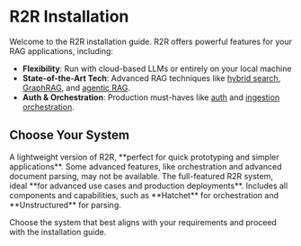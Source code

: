 # R2R Installation

Welcome to the R2R installation guide. R2R offers powerful features for your RAG applications, including:

- **Flexibility**: Run with cloud-based LLMs or entirely on your local machine
- **State-of-the-Art Tech**: Advanced RAG techniques like [hybrid search](/cookbooks/hybrid-search), [GraphRAG](/cookbooks/graphrag), and [agentic RAG](/cookbooks/agent).
- **Auth & Orchestration**: Production must-haves like [auth](/cookbooks/user-auth) and [ingestion orchestration](/cookbooks/orchestration).

## Choose Your System



<CardGroup cols={2}>
  <Card title="R2R Light" icon="feather" href="/documentation/installation/light">
    A lightweight version of R2R, **perfect for quick prototyping and simpler applications**. Some advanced features, like orchestration and advanced document parsing, may not be available.
  </Card>
  <Card title="R2R" icon="server" href="/documentation/installation/core">
    The full-featured R2R system, ideal **for advanced use cases and production deployments**. Includes all components and capabilities, such as **Hatchet** for orchestration and **Unstructured** for parsing.
  </Card>
</CardGroup>

Choose the system that best aligns with your requirements and proceed with the installation guide.
